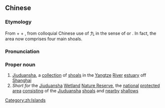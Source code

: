 ==Chinese==
{{wikipedia|Jiuduansha}}
{{zh-forms|9|part|sands<br>shoal}}

===Etymology===
From {{m|zh|九||[[nine]]}} + {{m|zh|段||[[part]], [[section]]}} + {{m|zh|沙||[[sands]]; [[sandbar]]; [[shoal]]}}, from colloquial Chinese use of 九 in the sense of {{term|several}} or {{term|multiple}}. In fact, the area now comprises four main shoals.

===Pronunciation===
{{zh-pron
|m=Jiǔduànshā
|cat=pn
}}

===Proper noun===
{{zh-proper noun}}

# [[Jiuduansha]], a [[collection]] of [[shoal]]s in the [[Yangtze]] [[river|River]] [[estuary]] off [[Shanghai]]
# ''Short for'' the [[Jiuduansha]] [[wetland|Wetland]] [[nature reserve|Nature Reserve]], the [[national]] [[protected]] [[area]] [[consist]]ing of the [[Jiuduansha]] [[shoal]]s and [[nearby]] [[shallows]]

[[Category:zh:Islands]]